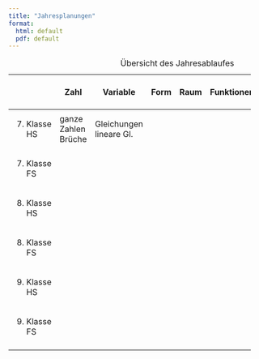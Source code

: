 ```yaml
---
title: "Jahresplanungen"
format: 
  html: default
  pdf: default
---
```


+---------------+---------------+--------------+-------+-------+------------+------------------+-------------+
|               | Zahl          | Variable     | Form  | Raum  | Funktionen | Daten und Zufall | Erweiterung |
+===============+===============+==============+=======+=======+============+==================+=============+
| 7.  Klasse HS | ganze Zahlen\ | Gleichungen\ |       |       |            |                  |             |
|               | Brüche        | lineare Gl.  |       |       |            |                  |             |
+---------------+---------------+--------------+-------+-------+------------+------------------+-------------+
| 7.  Klasse FS |               |              |       |       |            |                  |             |
+---------------+---------------+--------------+-------+-------+------------+------------------+-------------+
| 8.  Klasse HS |               |              |       |       |            |                  |             |
+---------------+---------------+--------------+-------+-------+------------+------------------+-------------+
| 8.  Klasse FS |               |              |       |       |            |                  |             |
+---------------+---------------+--------------+-------+-------+------------+------------------+-------------+
| 9.  Klasse HS |               |              |       |       |            |                  |             |
+---------------+---------------+--------------+-------+-------+------------+------------------+-------------+
| 9.  Klasse FS |               |              |       |       |            |                  |             |
+---------------+---------------+--------------+-------+-------+------------+------------------+-------------+
|               |               |              |       |       |            |                  |             |
+---------------+---------------+--------------+-------+-------+------------+------------------+-------------+

: Übersicht des Jahresablaufes
